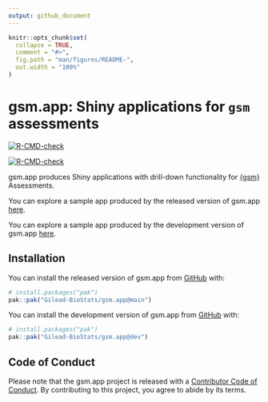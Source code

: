 ```yaml
---
output: github_document
---
```


<!-- README.md is generated from README.Rmd. Please edit that file -->

```r
knitr::opts_chunk$set(
  collapse = TRUE,
  comment = "#>",
  fig.path = "man/figures/README-",
  out.width = "100%"
)
```

# gsm.app: Shiny applications for `gsm` assessments

<!-- badges: start -->
::: {.pkgdown-release}
[![R-CMD-check](https://github.com/Gilead-BioStats/gsm.app/actions/workflows/R-CMD-check.yaml/badge.svg)](https://github.com/Gilead-BioStats/gsm.app/actions/workflows/R-CMD-check.yaml)
:::
::: {.pkgdown-devel}
[![R-CMD-check](https://github.com/Gilead-BioStats/gsm.app/actions/workflows/R-CMD-check-dev.yaml/badge.svg)](https://github.com/Gilead-BioStats/gsm.app/actions/workflows/R-CMD-check-dev.yaml)
:::
<!-- badges: end -->

gsm.app produces Shiny applications with drill-down functionality for [{gsm}](https://github.com/Gilead-BioStats/gsm) Assessments.

::: {.pkgdown-release}
You can explore a sample app produced by the released version of gsm.app [here](https://openrbqm.shinyapps.io/gsm-app).
:::
::: {.pkgdown-devel}
You can explore a sample app produced by the development version of gsm.app [here](https://openrbqm.shinyapps.io/gsm-app-dev).
:::

## Installation

::: {.pkgdown-release}
You can install the released version of gsm.app from [GitHub](https://github.com/) with:

``` r
# install.packages("pak")
pak::pak("Gilead-BioStats/gsm.app@main")
```
:::
::: {.pkgdown-devel}
You can install the development version of gsm.app from [GitHub](https://github.com/) with:

``` r
# install.packages("pak")
pak::pak("Gilead-BioStats/gsm.app@dev")
```
:::

## Code of Conduct

Please note that the gsm.app project is released with a [Contributor Code of Conduct](https://gilead-biostats.github.io/gsm.app/CODE_OF_CONDUCT.html). By contributing to this project, you agree to abide by its terms.
